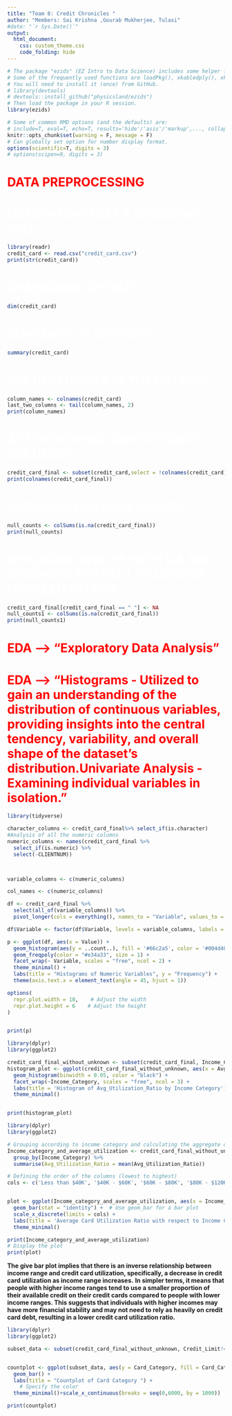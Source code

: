 ```yaml
---
title: "Team 8: Credit Chronicles "
author: "Members: Sai Krishna ,Gourab Mukherjee, Tulasi"
#date: "`r Sys.Date()`"
output:
  html_document:
    css: custom_theme.css
    code_folding: hide
---
```



```r
# The package "ezids" (EZ Intro to Data Science) includes some helper functions we developed for the course. 
# Some of the frequently used functions are loadPkg(), xkabledply(), xkablesummary(), uzscale(), etc.
# You will need to install it (once) from GitHub.
# library(devtools)
# devtools::install_github("physicsland/ezids")
# Then load the package in your R session.
library(ezids)
```


```r
# Some of common RMD options (and the defaults) are: 
# include=T, eval=T, echo=T, results='hide'/'asis'/'markup',..., collapse=F, warning=T, message=T, error=T, cache=T, fig.width=6, fig.height=4, fig.dim=c(6,4) #inches, fig.align='left'/'center','right', 
knitr::opts_chunk$set(warning = F, message = F)
# Can globally set option for number display format.
options(scientific=T, digits = 3) 
# options(scipen=9, digits = 3) 
```
<h1 style="color: RED;"><b>DATA PREPROCESSING</b></h1>
<h1 style="color: white;"><b>LOADING DATASET & CHECKING str():</b></h1>
```r
library(readr)
credit_card <- read.csv("credit_card.csv")
print(str(credit_card))


```
<h1 style="color: white;"><b>DIMENSIONS OF DATA: </b></h1>
```r
dim(credit_card)
```
<h1 style="color: white;"><b>SUMMARY OF DATASET:</b></h1>
```r
summary(credit_card)
```
<h1 style="color: white;"><b>COLUMN NAMES IN THE DATASET:</b></h1>
```r
column_names <- colnames(credit_card)
last_two_columns <- tail(column_names, 2)
print(column_names)

```

<h1 style="color: white;"><b>AFTER DROPING UNNECESSARY COLUMNS:</b></h1>
```r

credit_card_final <- subset(credit_card,select = !colnames(credit_card) %in% last_two_columns)
print(colnames(credit_card_final))

```
<h1 style="color: white;"><b>CHECKING FOR NULL VALUES</b></h1>
```r
null_counts <- colSums(is.na(credit_card_final))
print(null_counts)
```

<h1 style="color: white;"><b>REPLACING SPACES WITH NA AND CHECKING FOR NULL VALUES OR UNFILLED VALUES </b></h1>
```r
credit_card_final[credit_card_final == " "] <- NA
null_counts1 <- colSums(is.na(credit_card_final))
print(null_counts1)
```

<h1 style="color: RED;"><b>EDA --> "Exploratory Data Analysis"</b></h1>

<h1 style="color: RED;"><b>EDA --> "Histograms - Utilized to gain an understanding of the distribution of continuous variables, providing insights into the central tendency, variability, and overall shape of the dataset's distribution.Univariate Analysis - Examining individual variables in isolation.
"</b></h1>

```r
library(tidyverse)

character_columns <- credit_card_final%>% select_if(is.character)
#Analysis of all the numeric columns
numeric_columns <- names(credit_card_final %>%
  select_if(is.numeric) %>%
  select(-CLIENTNUM))



variable_columns <- c(numeric_columns)

col_names <- c(numeric_columns)

df <- credit_card_final %>%
  select(all_of(variable_columns)) %>%
  pivot_longer(cols = everything(), names_to = "Variable", values_to = "Value")

df$Variable <- factor(df$Variable, levels = variable_columns, labels = col_names)

p <- ggplot(df, aes(x = Value)) + 
  geom_histogram(aes(y = ..count..), fill = '#66c2a5', color = '#004d40', bins = 30) +
  geom_freqpoly(color = "#e34a33", size = 1) +
  facet_wrap(~ Variable, scales = "free", ncol = 2) +
  theme_minimal() + 
  labs(title = "Histograms of Numeric Variables", y = "Frequency") +
  theme(axis.text.x = element_text(angle = 45, hjust = 1))

options(
  repr.plot.width = 10,    # Adjust the width
  repr.plot.height = 6    # Adjust the height
)


print(p)


```

```r
library(dplyr)
library(ggplot2)

credit_card_final_without_unknown <- subset(credit_card_final, Income_Category!= unknown)
histogram_plot <- ggplot(credit_card_final_without_unknown, aes(x = Avg_Utilization_Ratio, fill = Income_Category)) +
  geom_histogram(binwidth = 0.05, color = "black") +  
  facet_wrap(~Income_Category, scales = "free", ncol = 3) +
  labs(title = 'Histogram of Avg_Utilization_Ratio by Income Category') +
  theme_minimal()


print(histogram_plot)
```

```r


library(dplyr)
library(ggplot2)

# Grouping according to income category and calculating the aggregate of average utilization ratio of each income category in the dataframe
Income_category_and_average_utilization <- credit_card_final_without_unknown %>% 
  group_by(Income_Category) %>%
  summarise(Avg_Utilization_Ratio = mean(Avg_Utilization_Ratio))

# Defining the order of the columns (lowest to highest)
cols <- c('Less than $40K', '$40K - $60K', '$60K - $80K', '$80K - $120K', '$120K +')


plot <- ggplot(Income_category_and_average_utilization, aes(x = Income_Category, y = Avg_Utilization_Ratio, fill = Income_Category)) +
  geom_bar(stat = "identity") +  # Use geom_bar for a bar plot
  scale_x_discrete(limits = cols) +
  labs(title = 'Average Card Utilization Ratio with respect to Income Category') +
  theme_minimal()

print(Income_category_and_average_utilization)
# Display the plot
print(plot)


```
**The give bar plot implies that there is an inverse relationship between income range and credit card utilization, specifically, a decrease in credit card utilization as income range increases.**
**In simpler terms, it means that people with higher income ranges tend to use a smaller proportion of their available credit on their credit cards compared to people with lower income ranges. This suggests that individuals with higher incomes may have more financial stability and may not need to rely as heavily on credit card debt, resulting in a lower credit card utilization ratio.**

```r

library(dplyr)
library(ggplot2)

subset_data <- subset(credit_card_final_without_unknown, Credit_Limit!= unknown)


countplot <- ggplot(subset_data, aes(y = Card_Category, fill = Card_Category)) +
  geom_bar() +
  labs(title = "Countplot of Card Category ") +
    # Specify the color
  theme_minimal()+scale_x_continuous(breaks = seq(0,6000, by = 1000))

print(countplot)


```



